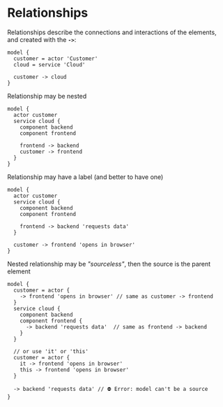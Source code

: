 
# Relationships

Relationships describe the connections and interactions of the elements,  
and created with the **`->`**:

```likec4 filename="relations.c4"
model {
  customer = actor 'Customer'
  cloud = service 'Cloud'

  customer -> cloud
}
```

Relationship may be nested

```likec4 filename="relations.c4"
model {
  actor customer
  service cloud {
    component backend
    component frontend

    frontend -> backend
    customer -> frontend
  }
}
```


Relationship may have a label (and better to have one)

```likec4 filename="relations.c4"
model {
  actor customer
  service cloud {
    component backend
    component frontend

    frontend -> backend 'requests data'
  }

  customer -> frontend 'opens in browser'
}
```

Nested relationship may be _"sourceless"_, then the source is the parent element

```likec4 filename="relations.c4"
model {
  customer = actor {    
    -> frontend 'opens in browser' // same as customer -> frontend
  }
  service cloud {
    component backend
    component frontend {
      -> backend 'requests data'  // same as frontend -> backend
    }
  }

  // or use 'it' or 'this'
  customer = actor {
    it -> frontend 'opens in browser'
    this -> frontend 'opens in browser'
  }   

  -> backend 'requests data' // ⛔️ Error: model can't be a source
}
```
